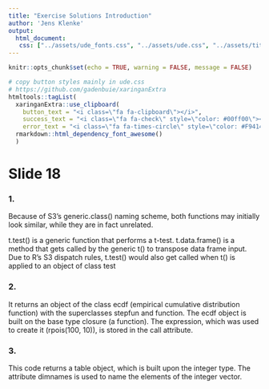 ```yaml
---
title: "Exercise Solutions Introduction"
author: 'Jens Klenke' 
output: 
  html_document:
   css: ["../assets/ude_fonts.css", "../assets/ude.css", "../assets/title_slides.css", "../assets/custom.css"]
---
```

```r
knitr::opts_chunk$set(echo = TRUE, warning = FALSE, message = FALSE)
```

```r
# copy button styles mainly in ude.css 
# https://github.com/gadenbuie/xaringanExtra
htmltools::tagList(
  xaringanExtra::use_clipboard(
    button_text = "<i class=\"fa fa-clipboard\"></i>",
    success_text = "<i class=\"fa fa-check\" style=\"color: #00ff00\"></i>",
    error_text = "<i class=\"fa fa-times-circle\" style=\"color: #F94144\"></i>"),
  rmarkdown::html_dependency_font_awesome() 
  )
```

# Slide 18

### 1. 
  Because of S3’s generic.class() naming scheme, both functions may initially look similar, while they are in fact unrelated.

t.test() is a generic function that performs a t-test.
t.data.frame() is a method that gets called by the generic t() to transpose data frame input.
Due to R’s S3 dispatch rules, t.test() would also get called when t() is applied to an object of class test

### 2.

It returns an object of the class ecdf (empirical cumulative distribution function) with the superclasses stepfun and function. The ecdf object is built on the base type closure (a function). The expression, which was used to create it (rpois(100, 10)), is stored in the call attribute.

### 3.

This code returns a table object, which is built upon the integer type. The attribute dimnames is used to name the elements of the integer vector.



